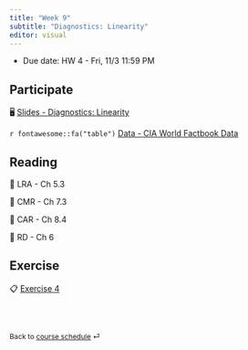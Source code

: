 ```yaml
---
title: "Week 9"
subtitle: "Diagnostics: Linearity"
editor: visual
---
```


::: callout-important
-   Due date: HW 4 - Fri, 11/3 11:59 PM
:::

## Participate

🖥️ [Slides - Diagnostics: Linearity](slides/10-diag-linearity)

`r fontawesome::fa("table")` [Data - CIA World Factbook Data](/slides/data/CIA.txt)

## Reading

📖 LRA - Ch 5.3

📖 CMR - Ch 7.3

📖 CAR - Ch 8.4

📖 RD - Ch 6

## Exercise

📋 [Exercise 4](/exercise/ex-4-diagnostics.html)

<br><br>

::: {style="font-size: 0.875em;"}
Back to [course schedule](/ "Course schedule") ⏎
:::
